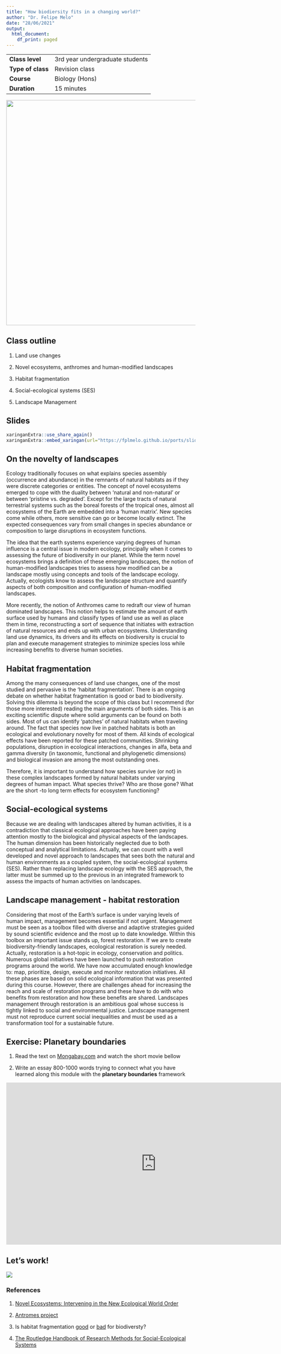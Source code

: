 ```yaml
---
title: "How biodiersity fits in a changing world?"
author: "Dr. Felipe Melo"
date: "28/06/2021"
output:
  html_document:
    df_print: paged
---
```



|                   |                                             |
|-------------------|---------------------------------------------|
| **Class level**       | 3rd year undergraduate students |
| **Type of class**    |                Revision class               |
| **Course**            |                Biology (Hons)               |
| **Duration** |                  15 minutes                 |







<img src="https://onlinelibrary.wiley.com/cms/asset/9626ca82-2542-4a72-a419-b1a4a1502154/ele13535-fig-0002-m.jpg" width = 600>


## Class outline

1) Land use changes

2) Novel ecosystems, anthromes and human-modified landscapes

3) Habitat fragmentation

4) Social-ecological systems (SES)

5) Landscape Management

## Slides

```r
xaringanExtra::use_share_again()
xaringanExtra::embed_xaringan(url="https://fplmelo.github.io/ports/slides/15min_class.html#1", ratio = "16:9")
```



## On the novelty of landscapes

Ecology traditionally focuses on what explains species assembly (occurrence and abundance) in the remnants of natural habitats as if they were discrete categories or entities. The concept of novel ecosystems emerged to cope with the duality between 'natural and non-natural' or between 'pristine vs. degraded'. Except for the large tracts of natural terrestrial systems such as the boreal forests of the tropical ones, almost all ecosystems of the Earth are embedded into a 'human matrix'. New species come while others, more sensitive can go or become locally extinct. The expected consequences vary from small changes in species abundance or composition to large disruptions in ecosystem functions.

The idea that the earth systems experience varying degrees of human influence is a central issue in modern ecology, principally when it comes to assessing the future of biodiversity in our planet. While the term novel ecosystems brings a definition of these emerging landscapes, the notion of human-modified landscapes tries to assess how modified can be a landscape mostly using concepts and tools of the landscape ecology. Actually, ecologists know to assess the landscape structure and quantify aspects of both composition and configuration of human-modified landscapes. 

More recently, the notion of Anthromes came to redraft our view of human dominated landscapes. This notion helps to estimate the amount of earth surface used by humans and classify types of land use as well as place them in time, reconstructing a sort of sequence that initiates with extraction of natural resources and ends up with urban ecosystems. Understanding land use dynamics, its drivers and its effects on biodiversity is crucial to plan and execute management strategies to minimize species loss while increasing benefits to diverse human societies. 


## Habitat fragmentation  

Among the many consequences of land use changes, one of the most studied and pervasive is the 'habitat fragmentation'. There is an ongoing debate on whether habitat fragmentation is good or bad to biodiversity. Solving this dilemma is beyond the scope of this class but I recommend (for those more interested) reading the main arguments of both sides. This is an exciting scientific dispute where solid arguments can be found on both sides. Most of us can identify 'patches' of natural habitats when traveling around. The fact that species now live in patched habitats is both an ecological and evolutionary novelty for most of them. All kinds of ecological effects have been reported for these patched communities. Shrinking populations, disruption in ecological interactions, changes in alfa, beta and gamma diversity (in taxonomic, functional and phylogenetic dimensions) and biological invasion are among the most outstanding ones.  

Therefore, it is important to understand how species survive (or not) in these complex landscapes formed by natural habitats under varying degrees of human impact. What species thrive? Who are those gone? What are the short -to long term effects for ecosystem functioning?

## Social-ecological systems

Because we are dealing with landscapes altered by human activities, it is a contradiction that classical ecological approaches have been paying attention mostly to the biological and physical aspects of the landscapes. The human dimension has been historically neglected due to both conceptual and analytical limitations. Actually, we can count with a well developed and novel approach to landscapes that sees both the natural and human environments as a coupled system, the social-ecological systems (SES). Rather than replacing landscape ecology with the SES approach, the latter must be summed up to the previous in an integrated framework to assess the impacts of human activities on landscapes.


## Landscape management - habitat restoration

Considering that most of the Earth's surface is under varying levels of human impact, management becomes essential if not urgent. Management must be seen as a toolbox filled with diverse and adaptive strategies guided by sound scientific evidence and the most up to date knowledge. Within this toolbox an important issue stands up, forest restoration. If we are to create biodiversity-friendly landscapes, ecological restoration is surely needed. Actually, restoration is a hot-topic in ecology, conservation and politics. Numerous global initiatives have been launched to push restoration programs around the world. We have now accumulated enough knowledge to: map, prioritize, design, execute and monitor restoration initiatives. All these phases are based on solid ecological information that was presented during this course. However, there are challenges ahead for increasing the reach and scale of restoration programs and these have to do with who benefits from restoration and how these benefits are shared. Landscapes management through restoration is an ambitious goal whose success is tightly linked to social and environmental justice. Landscape management must not reproduce current social inequalities and must be used as a transformation tool for a sustainable future. 

## Exercise: Planetary boundaries

1) Read the text on [Mongabay.com](https://news.mongabay.com/2021/03/the-nine-boundaries-humanity-must-respect-to-keep-the-planet-habitable/) and watch the short movie bellow

2) Write an essay 800-1000 words trying to connect what you have learned along this module with the **planetary boundaries** framework


<iframe width="797" height="432" src="https://www.youtube.com/embed/Mpv6aPFhr80" title="YouTube video player" frameborder="0" allow="accelerometer; autoplay; clipboard-write; encrypted-media; gyroscope; picture-in-picture" allowfullscreen></iframe>

## Let's work!

<img src="https://media.giphy.com/media/XIqCQx02E1U9W/giphy.gif">




### References
1) [Novel Ecosystems: Intervening in the New Ecological World Order](https://www.wiley.com/en-ae/Novel+Ecosystems%3A+Intervening+in+the+New+Ecological+World+Order-p-9781118354223)

2) [Antromes project](https://ecotope.org/anthromes/)

3) Is habitat fragmentation [good](https://www.sciencedirect.com/science/article/pii/S0006320718313375) or [bad](https://www.sciencedirect.com/science/article/pii/S0006320718305779) for biodiversty? 

4) [The Routledge Handbook of Research Methods for Social-Ecological Systems](https://library.oapen.org/viewer/web/viewer.html?file=/bitstream/handle/20.500.12657/49560/9781000401516.pdf?sequence=1&isAllowed=y)



